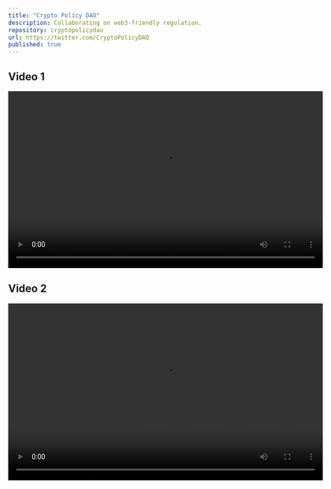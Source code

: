```yaml
---
title: "Crypto Policy DAO"
description: Collaborating on web3-friendly regulation.
repository: cryptopolicydao
url: https://twitter.com/CryptoPolicyDAO
published: true
---
```


## Video 1

<video width="640" height="360" controls>
  <source src="/CPD1.mp4" type="video/mp4" />
  Your browser does not support the video tag.
</video>

## Video 2

<video width="640" height="360" controls>
  <source src="/CPDMemberNFT.mp4" type="video/mp4" />
  Your browser does not support the video tag.
</video>
